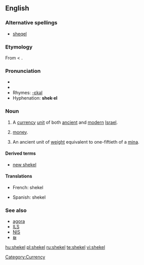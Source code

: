 {{was wotd|2006|November|22}}
==English==
{{wikipedia}}

===Alternative spellings===
*[[sheqel]]

===Etymology===
From {{Hebr.}} {{term|sc=Hebr|שקל|tr=sheqel}} < {{term|sc=Hebr|שקל|tr=shaqal||to [[weigh]]}}.

===Pronunciation===
*{{IPA|/'ʃekəl/}}
*{{audio|en-us-shekel.ogg|Audio (US)}}
*Rhymes: [[Rhymes:English:-ɛkəl|-ɛkəl]]
*Hyphenation: '''shek·el'''

===Noun===
{{en-noun|pl='''[[shekels]]''' or '''[[shekalim]]'''}}

# A [[currency]] [[unit]] of both [[ancient]] and [[modern]] [[Israel]].
# {{context|informal}} [[money]].
# An ancient unit of [[weight]] equivalent to one-fiftieth of a [[mina]].

====Derived terms====
*[[new shekel]]

====Translations====
{{trans-top|currency unit in Israel}}
*French: shekel {{m}}
{{trans-mid}}
*Spanish: shekel {{m}}
{{trans-bottom}}

===See also===
*[[agora]]
*[[ILS]]
*[[NIS]]
*[[₪]]

[[Category:Currency]]

[[hu:shekel]]
[[pl:shekel]]
[[ru:shekel]]
[[te:shekel]]
[[vi:shekel]]
